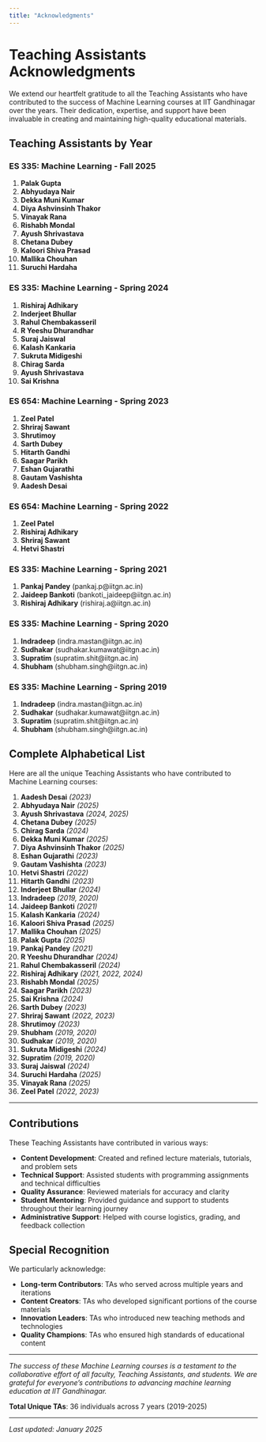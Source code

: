 ```yaml
---
title: "Acknowledgments"
---
```


# Teaching Assistants Acknowledgments

We extend our heartfelt gratitude to all the Teaching Assistants who have contributed to the success of Machine Learning courses at IIT Gandhinagar over the years. Their dedication, expertise, and support have been invaluable in creating and maintaining high-quality educational materials.

## Teaching Assistants by Year

### ES 335: Machine Learning - Fall 2025
1. **Palak Gupta**
2. **Abhyudaya Nair** 
3. **Dekka Muni Kumar**
4. **Diya Ashvinsinh Thakor**
5. **Vinayak Rana**
6. **Rishabh Mondal**
7. **Ayush Shrivastava**
8. **Chetana Dubey**
9. **Kaloori Shiva Prasad**
10. **Mallika Chouhan**
11. **Suruchi Hardaha**

### ES 335: Machine Learning - Spring 2024
1. **Rishiraj Adhikary**
2. **Inderjeet Bhullar**
3. **Rahul Chembakasseril**
4. **R Yeeshu Dhurandhar**
5. **Suraj Jaiswal**
6. **Kalash Kankaria**
7. **Sukruta Midigeshi**
8. **Chirag Sarda**
9. **Ayush Shrivastava**
10. **Sai Krishna**

### ES 654: Machine Learning - Spring 2023
1. **Zeel Patel**
2. **Shriraj Sawant**
3. **Shrutimoy**
4. **Sarth Dubey**
5. **Hitarth Gandhi**
6. **Saagar Parikh**
7. **Eshan Gujarathi**
8. **Gautam Vashishta**
9. **Aadesh Desai**

### ES 654: Machine Learning - Spring 2022
1. **Zeel Patel**
2. **Rishiraj Adhikary**
3. **Shriraj Sawant**
4. **Hetvi Shastri**

### ES 335: Machine Learning - Spring 2021
1. **Pankaj Pandey** (pankaj.p@iitgn.ac.in)
2. **Jaideep Bankoti** (bankoti_jaideep@iitgn.ac.in)
3. **Rishiraj Adhikary** (rishiraj.a@iitgn.ac.in)

### ES 335: Machine Learning - Spring 2020
1. **Indradeep** (indra.mastan@iitgn.ac.in)
2. **Sudhakar** (sudhakar.kumawat@iitgn.ac.in)
3. **Supratim** (supratim.shit@iitgn.ac.in)
4. **Shubham** (shubham.singh@iitgn.ac.in)

### ES 335: Machine Learning - Spring 2019
1. **Indradeep** (indra.mastan@iitgn.ac.in)
2. **Sudhakar** (sudhakar.kumawat@iitgn.ac.in)
3. **Supratim** (supratim.shit@iitgn.ac.in)
4. **Shubham** (shubham.singh@iitgn.ac.in)

## Complete Alphabetical List

Here are all the unique Teaching Assistants who have contributed to Machine Learning courses:

1. **Aadesh Desai** *(2023)*
2. **Abhyudaya Nair** *(2025)*
3. **Ayush Shrivastava** *(2024, 2025)*
4. **Chetana Dubey** *(2025)*
5. **Chirag Sarda** *(2024)*
6. **Dekka Muni Kumar** *(2025)*
7. **Diya Ashvinsinh Thakor** *(2025)*
8. **Eshan Gujarathi** *(2023)*
9. **Gautam Vashishta** *(2023)*
10. **Hetvi Shastri** *(2022)*
11. **Hitarth Gandhi** *(2023)*
12. **Inderjeet Bhullar** *(2024)*
13. **Indradeep** *(2019, 2020)*
14. **Jaideep Bankoti** *(2021)*
15. **Kalash Kankaria** *(2024)*
16. **Kaloori Shiva Prasad** *(2025)*
17. **Mallika Chouhan** *(2025)*
18. **Palak Gupta** *(2025)*
19. **Pankaj Pandey** *(2021)*
20. **R Yeeshu Dhurandhar** *(2024)*
21. **Rahul Chembakasseril** *(2024)*
22. **Rishiraj Adhikary** *(2021, 2022, 2024)*
23. **Rishabh Mondal** *(2025)*
24. **Saagar Parikh** *(2023)*
25. **Sai Krishna** *(2024)*
26. **Sarth Dubey** *(2023)*
27. **Shriraj Sawant** *(2022, 2023)*
28. **Shrutimoy** *(2023)*
29. **Shubham** *(2019, 2020)*
30. **Sudhakar** *(2019, 2020)*
31. **Sukruta Midigeshi** *(2024)*
32. **Supratim** *(2019, 2020)*
33. **Suraj Jaiswal** *(2024)*
34. **Suruchi Hardaha** *(2025)*
35. **Vinayak Rana** *(2025)*
36. **Zeel Patel** *(2022, 2023)*

---

## Contributions

These Teaching Assistants have contributed in various ways:

- **Content Development**: Created and refined lecture materials, tutorials, and problem sets
- **Technical Support**: Assisted students with programming assignments and technical difficulties  
- **Quality Assurance**: Reviewed materials for accuracy and clarity
- **Student Mentoring**: Provided guidance and support to students throughout their learning journey
- **Administrative Support**: Helped with course logistics, grading, and feedback collection

## Special Recognition

We particularly acknowledge:

- **Long-term Contributors**: TAs who served across multiple years and iterations
- **Content Creators**: TAs who developed significant portions of the course materials
- **Innovation Leaders**: TAs who introduced new teaching methods and technologies
- **Quality Champions**: TAs who ensured high standards of educational content

---

*The success of these Machine Learning courses is a testament to the collaborative effort of all faculty, Teaching Assistants, and students. We are grateful for everyone's contributions to advancing machine learning education at IIT Gandhinagar.*

**Total Unique TAs**: 36 individuals across 7 years (2019-2025)

---

*Last updated: January 2025*